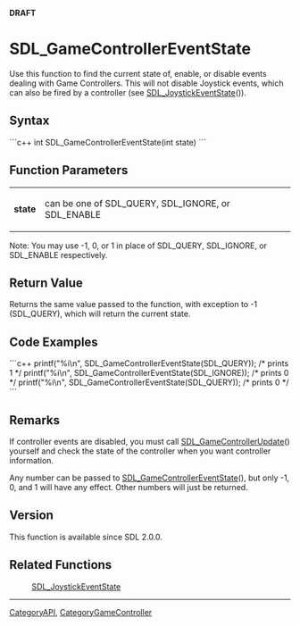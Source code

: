'''DRAFT'''

<!-- #*^*^*^*^*See http://wiki.libsdl.org/moin.cgi/SGFunctions for details on editing this page*^*^*^*^* -->


= SDL_GameControllerEventState =
Use this function to find the current state of, enable, or disable events dealing with Game Controllers. This will not disable Joystick events, which can also be fired by a controller (see [[SDL_JoystickEventState]]()).




== Syntax ==
```c++
int SDL_GameControllerEventState(int state)
```


== Function Parameters ==
{|
|'''state'''
|can be one of SDL_QUERY, SDL_IGNORE, or SDL_ENABLE
|}
Note: You may use -1, 0, or 1 in place of SDL_QUERY, SDL_IGNORE, or SDL_ENABLE respectively.


== Return Value ==
Returns the same value passed to the function, with exception to -1 (SDL_QUERY), which will return the current state.

== Code Examples ==
```c++
printf("%i\n", SDL_GameControllerEventState(SDL_QUERY));  /* prints 1 */
printf("%i\n", SDL_GameControllerEventState(SDL_IGNORE)); /* prints 0 */
printf("%i\n", SDL_GameControllerEventState(SDL_QUERY));  /* prints 0 */
```

== Remarks ==
If controller events are disabled, you must call [[SDL_GameControllerUpdate]]() yourself and check the state of the controller when you want controller information.

Any number can be passed to [[SDL_GameControllerEventState]](), but only -1, 0, and 1 will have any effect. Other numbers will just be returned.


== Version ==
This function is available since SDL 2.0.0.


== Related Functions ==
:[[SDL_JoystickEventState]]

----
[[CategoryAPI]], [[CategoryGameController]]
